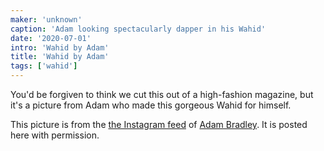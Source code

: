 ```yaml
---
maker: 'unknown'
caption: 'Adam looking spectacularly dapper in his Wahid'
date: '2020-07-01'
intro: 'Wahid by Adam'
title: 'Wahid by Adam'
tags: ['wahid']
---
```


<!-- truncate -->

You'd be forgiven to think we cut this out of a high-fashion magazine, but it's a picture
from Adam who made this gorgeous Wahid for himself.

<Note>

This picture is from the [the Instagram feed](https://www.instagram.com/p/CCGnNvQBxJe/) of [Adam Bradley](https://www.instagram.com/grandmarquess/).
It is posted here with permission.

</Note>
